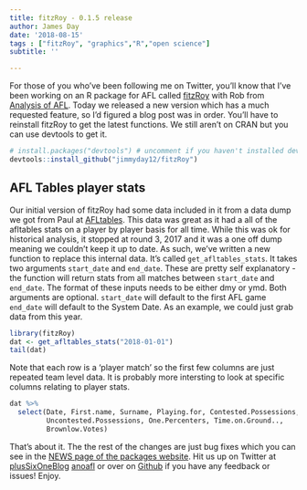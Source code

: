 ```yaml
---
title: fitzRoy - 0.1.5 release
author: James Day
date: '2018-08-15'
tags : ["fitzRoy", "graphics","R","open science"]
subtitle: ''

---
```

For those of you who've been following me on Twitter, you'll know that I've been working on an R package for AFL called [fitzRoy](jimmyday12.github.io/fitzRoy) with Rob from [Analysis of AFL](jimmyday12.github.io/fitzRoy). Today we released a new version which has a much requested feature, so I'd figured a blog post was in order. 
You'll have to reinstall fitzRoy to get the latest functions. We still aren't on CRAN but you can use devtools to get it. 
```r
# install.packages("devtools") # uncomment if you haven't installed devtools before
devtools::install_github("jimmyday12/fitzRoy")
```
## AFL Tables player stats
Our initial version of fitzRoy had some data included in it from a data dump we got from Paul at [AFLtables](afltables.com). This data was great as it had a all of the afltables stats on a player by player basis for all time. While this was ok for historical analysis, it stopped at round 3, 2017 and it was a one off dump meaning we couldn't keep it up to date. 
As such, we've written a new function to replace this internal data. It's called `get_afltables_stats`. It takes two arguments `start_date` and `end_date`. These are pretty self explanatory - the function will return stats from all matches between `start_date` and `end_date`. The format of these inputs needs to be either dmy or ymd. 
Both arguments are optional. `start_date` will default to the first AFL game `end_date` will default to the System Date.
As an example, we could just grab data from this year.
```r
library(fitzRoy)
dat <- get_afltables_stats("2018-01-01")
tail(dat)
```
Note that each row is a 'player match' so the first few columns are just repeated team level data. It is probably more intersting to look at specific columns relating to player stats.
```r
dat %>% 
  select(Date, First.name, Surname, Playing.for, Contested.Possessions, 
         Uncontested.Possessions, One.Percenters, Time.on.Ground.., 
         Brownlow.Votes)
```
That's about it. The the rest of the changes are just bug fixes which you can see in the [NEWS page of the packages website](https://jimmyday12.github.io/fitzRoy/news/index.html).
Hit us up on Twitter at [plusSixOneBlog](https://twitter.com/plusSixOneblog) [anoafl](https://twitter.com/anoafl) or over on [Github](https://github.com/jimmyday12/fitzRoy) if you have any feedback or issues! Enjoy. 